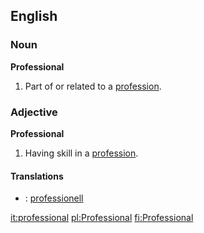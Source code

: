 ==English==
===Noun===
'''Professional'''
# Part of or related to a [[profession]].
===Adjective===
'''Professional'''
# Having skill in a [[profession]].
====Translations====
*{{sv}} : [[professionell]]

[[it:professional]]
[[pl:Professional]]
[[fi:Professional]]